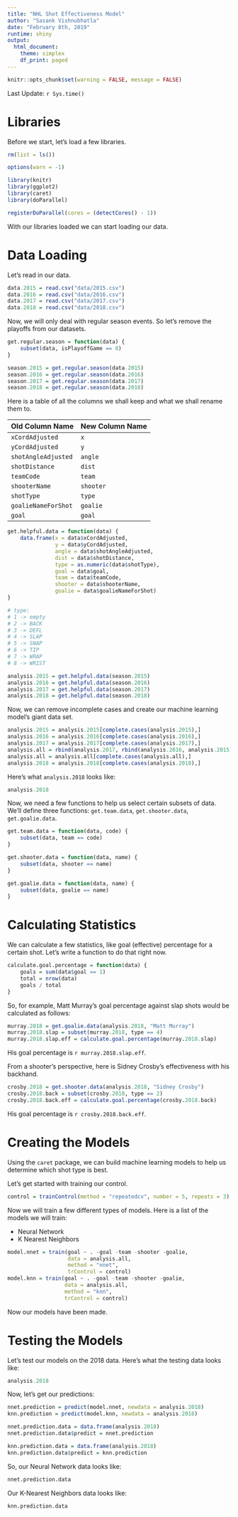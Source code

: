 ```yaml
---
title: "NHL Shot Effectiveness Model"
author: "Sasank Vishnubhatla"
date: "February 8th, 2019"
runtime: shiny
output:
  html_document:
    theme: simplex
    df_print: paged
---
```


```r
knitr::opts_chunk$set(warning = FALSE, message = FALSE)
```

Last Update: `r Sys.time()`

# Libraries

Before we start, let's load a few libraries.

```r
rm(list = ls())

options(warn = -1)

library(knitr)
library(ggplot2)
library(caret)
library(doParallel)

registerDoParallel(cores = (detectCores() - 1))
```

With our libraries loaded we can start loading our data.

# Data Loading

Let's read in our data.

```r
data.2015 = read.csv("data/2015.csv")
data.2016 = read.csv("data/2016.csv")
data.2017 = read.csv("data/2017.csv")
data.2018 = read.csv("data/2018.csv")
```

Now, we will only deal with regular season events. So let's remove the playoffs from our datasets.

```r
get.regular.season = function(data) {
	subset(data, isPlayoffGame == 0)
}

season.2015 = get.regular.season(data.2015)
season.2016 = get.regular.season(data.2016)
season.2017 = get.regular.season(data.2017)
season.2018 = get.regular.season(data.2018)
```

Here is a table of all the columns we shall keep and what we shall rename them to.

| Old Column Name | New Column Name |
| --------------- | --------------- |
| `xCordAdjusted` | `x` |
| `yCordAdjusted` | `y` |
| `shotAngleAdjusted` | `angle` |
| `shotDistance` | `dist` |
| `teamCode` | `team` |
| `shooterName` | `shooter` |
| `shotType` | `type` |
| `goalieNameForShot` | `goalie` |
| `goal` | `goal` |

```r
get.helpful.data = function(data) {
	data.frame(x = data$xCordAdjusted,
			   y = data$yCordAdjusted,
			   angle = data$shotAngleAdjusted,
			   dist = data$shotDistance,
			   type = as.numeric(data$shotType),
			   goal = data$goal,
			   team = data$teamCode,
			   shooter = data$shooterName,
			   goalie = data$goalieNameForShot)
}

# type:
# 1 -> empty
# 2 -> BACK
# 3 -> DEFL
# 4 -> SLAP
# 5 -> SNAP
# 6 -> TIP
# 7 -> WRAP
# 8 -> WRIST

analysis.2015 = get.helpful.data(season.2015)
analysis.2016 = get.helpful.data(season.2016)
analysis.2017 = get.helpful.data(season.2017)
analysis.2018 = get.helpful.data(season.2018)
```

Now, we can remove incomplete cases and create our machine learning model's giant data set.

```r
analysis.2015 = analysis.2015[complete.cases(analysis.2015),]
analysis.2016 = analysis.2016[complete.cases(analysis.2016),]
analysis.2017 = analysis.2017[complete.cases(analysis.2017),]
analysis.all = rbind(analysis.2017, rbind(analysis.2016, analysis.2015))
analysis.all = analysis.all[complete.cases(analysis.all),]
analysis.2018 = analysis.2018[complete.cases(analysis.2018),]
```

Here's what `analysis.2018` looks like:

```r
analysis.2018
```

Now, we need a few functions to help us select certain subsets of data. We'll define three functions: `get.team.data`, `get.shooter.data`, `get.goalie.data`.

```r
get.team.data = function(data, code) {
	subset(data, team == code)
}

get.shooter.data = function(data, name) {
	subset(data, shooter == name)
}

get.goalie.data = function(data, name) {
	subset(data, goalie == name)
}
```

# Calculating Statistics

We can calculate a few statistics, like goal (effective) percentage for a certain shot. Let's write a function to do that right now.

```r
calculate.goal.percentage = function(data) {
	goals = sum(data$goal == 1)
	total = nrow(data)
	goals / total
}
```

So, for example, Matt Murray's goal percentage against slap shots would be calculated as follows:

```r
murray.2018 = get.goalie.data(analysis.2018, "Matt Murray")
murray.2018.slap = subset(murray.2018, type == 4)
murray.2018.slap.eff = calculate.goal.percentage(murray.2018.slap)
```

His goal percentage is `r murray.2018.slap.eff`.

From a shooter's perspective, here is Sidney Crosby's effectiveness with his backhand.

```r
crosby.2018 = get.shooter.data(analysis.2018, "Sidney Crosby")
crosby.2018.back = subset(crosby.2018, type == 2)
crosby.2018.back.eff = calculate.goal.percentage(crosby.2018.back)
```

His goal percentage is `r crosby.2018.back.eff`.

# Creating the Models

Using the `caret` package, we can build machine learning models to help us determine which shot type is best.

Let's get started with training our control.

```r
control = trainControl(method = "repeatedcv", number = 5, repeats = 3)
```

Now we will train a few different types of models. Here is a list of the models we will train:

- Neural Network
- K Nearest Neighbors

```r
model.nnet = train(goal ~ . -goal -team -shooter -goalie,
				   data = analysis.all,
				   method = "nnet",
				   trControl = control)
model.knn = train(goal ~ . -goal -team -shooter -goalie,
				  data = analysis.all,
				  method = "knn",
				  trControl = control)
```

Now our models have been made.

# Testing the Models

Let's test our models on the 2018 data. Here's what the testing data looks like:

```r
analysis.2018
```

Now, let's get our predictions:

```r
nnet.prediction = predict(model.nnet, newdata = analysis.2018)
knn.prediction = predict(model.knn, newdata = analysis.2018)

nnet.prediction.data = data.frame(analysis.2018)
nnet.prediction.data$predict = nnet.prediction

knn.prediction.data = data.frame(analysis.2018)
knn.prediction.data$predict = knn.prediction
```

So, our Neural Network data looks like:

```r
nnet.prediction.data
```

Our K-Nearest Neighbors data looks like:

```r
knn.prediction.data
```